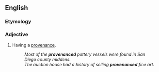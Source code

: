 ==English==

===Etymology===
{{af|en|provenance|-ed}}

===Adjective===
{{en-adj}}

# Having a [[provenance]].
#: ''Most of the '''provenanced''' pottery vessels were found in San Diego county middens.''
#: ''The auction house had a history of selling '''provenanced''' fine art.''